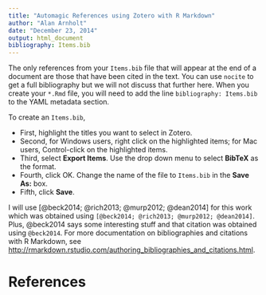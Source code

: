 ```yaml
---
title: "Automagic References using Zotero with R Markdown"
author: "Alan Arnholt"
date: "December 23, 2014"
output: html_document
bibliography: Items.bib
---
```


The only references from your `Items.bib` file that will appear at the end of a document are those that have been cited in the text.  You can use `nocite` to get a full bibliography but we will not discuss that further here.  When you create your `*.Rmd` file, you will need to add the line `bibliography: Items.bib` to the YAML metadata section.

To create an `Items.bib`, 

* First, highlight the titles you want to select in Zotero.  
* Second, for Windows users, right click on the highlighted items; for Mac users, Control-click on the highlighted items. 
* Third, select **Export Items**.  Use the drop down menu to select **BibTeX** as the format. 
* Fourth, click OK.  Change the name of the file to `Items.bib` in the **Save As:** box. 
* Fifth, click **Save**.


I will use [@beck2014; @rich2013; @murp2012; @dean2014] for this work which was obtained using `[@beck2014; @rich2013; @murp2012; @dean2014]`.  Plus, @beck2014 says some interesting stuff and that citation was obtained using `@beck2014`.  For more documentation on bibliographies and citations with R Markdown, see [http://rmarkdown.rstudio.com/authoring_bibliographies_and_citations.html](http://rmarkdown.rstudio.com/authoring_bibliographies_and_citations.html).

# References
